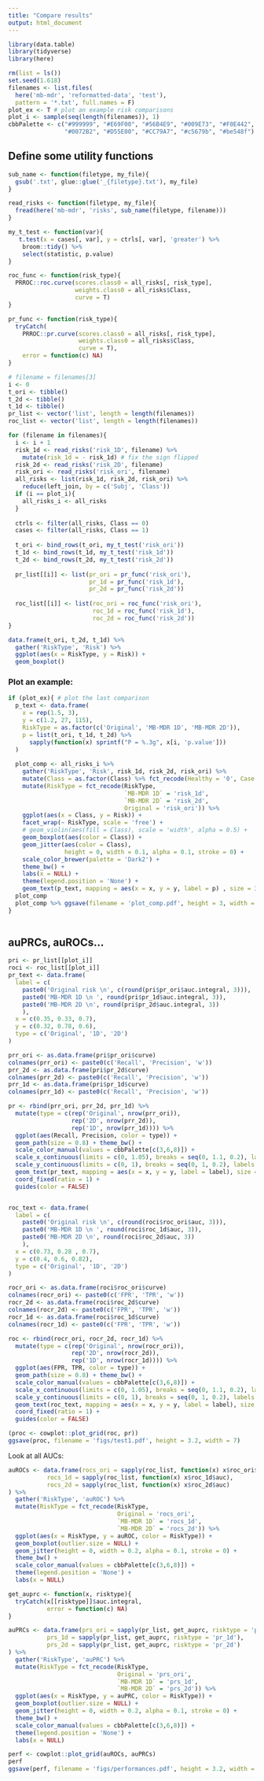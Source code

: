 ```yaml
---
title: "Compare results"
output: html_document
---
```


```r
library(data.table)
library(tidyverse)
library(here)
```

```r
rm(list = ls())
set.seed(1.618)
filenames <- list.files(
  here('mb-mdr', 'reformatted-data', 'test'), 
  pattern = '*.txt', full.names = F)
plot_ex <- T # plot an example risk comparisons
plot_i <- sample(seq(length(filenames)), 1)
cbbPalette <- c("#999999", "#E69F00", "#56B4E9", "#009E73", "#F0E442", 
                "#0072B2", "#D55E00", "#CC79A7", "#c5679b", "#be548f")
```

## Define some utility functions

```r
sub_name <- function(filetype, my_file){
  gsub('.txt', glue::glue('_{filetype}.txt'), my_file)
}

read_risks <- function(filetype, my_file){
  fread(here('mb-mdr', 'risks', sub_name(filetype, filename)))
}

my_t_test <- function(var){
   t.test(x = cases[, var], y = ctrls[, var], 'greater') %>%
    broom::tidy() %>%
    select(statistic, p.value)
}

roc_func <- function(risk_type){
  PRROC::roc.curve(scores.class0 = all_risks[, risk_type],
                   weights.class0 = all_risks$Class,
                   curve = T)
}

pr_func <- function(risk_type){
  tryCatch(
    PRROC::pr.curve(scores.class0 = all_risks[, risk_type],
                    weights.class0 = all_risks$Class,
                    curve = T),
    error = function(c) NA)
}
```


```r
# filename = filenames[3]
i <- 0
t_ori <- tibble()
t_2d <- tibble()
t_1d <- tibble()
pr_list <- vector('list', length = length(filenames))
roc_list <- vector('list', length = length(filenames))

for (filename in filenames){
  i <- i + 1
  risk_1d <- read_risks('risk_1D', filename) %>%
    mutate(risk_1d = - risk_1d) # fix the sign flipped
  risk_2d <- read_risks('risk_2D', filename)
  risk_ori <- read_risks('risk_ori', filename)
  all_risks <- list(risk_1d, risk_2d, risk_ori) %>%
    reduce(left_join, by = c('Subj', 'Class'))
  if (i == plot_i){
    all_risks_i <- all_risks
  }
  
  ctrls <- filter(all_risks, Class == 0)
  cases <- filter(all_risks, Class == 1)
  
  t_ori <- bind_rows(t_ori, my_t_test('risk_ori'))
  t_1d <- bind_rows(t_1d, my_t_test('risk_1d'))
  t_2d <- bind_rows(t_2d, my_t_test('risk_2d'))
  
  pr_list[[i]] <- list(pr_ori = pr_func('risk_ori'),
                       pr_1d = pr_func('risk_1d'),
                       pr_2d = pr_func('risk_2d'))
  
  roc_list[[i]] <- list(roc_ori = roc_func('risk_ori'),
                        roc_1d = roc_func('risk_1d'),
                        roc_2d = roc_func('risk_2d'))
}

data.frame(t_ori, t_2d, t_1d) %>%
  gather('RiskType', 'Risk') %>%
  ggplot(aes(x = RiskType, y = Risk)) +
  geom_boxplot()


```

### Plot an example:

```r

if (plot_ex){ # plot the last comparison
  p_text <- data.frame(
    x = rep(1.5, 3),
    y = c(1.2, 27, 115),
    RiskType = as.factor(c('Original', 'MB-MDR 1D', 'MB-MDR 2D')),
    p = list(t_ori, t_1d, t_2d) %>% 
      sapply(function(x) sprintf("P = %.3g", x[i, 'p.value']))
  )
  
  plot_comp <- all_risks_i %>%
    gather('RiskType', 'Risk', risk_1d, risk_2d, risk_ori) %>%
    mutate(Class = as.factor(Class) %>% fct_recode(Healthy = '0', Case = '1')) %>%
    mutate(RiskType = fct_recode(RiskType, 
                                 `MB-MDR 1D` = 'risk_1d', 
                                 `MB-MDR 2D` = 'risk_2d',
                                 Original = 'risk_ori')) %>%
    ggplot(aes(x = Class, y = Risk)) +
    facet_wrap(~ RiskType, scale = 'free') +
    # geom_violin(aes(fill = Class), scale = 'width', alpha = 0.5) +
    geom_boxplot(aes(color = Class)) +
    geom_jitter(aes(color = Class),
                height = 0, width = 0.1, alpha = 0.1, stroke = 0) +
    scale_color_brewer(palette = 'Dark2') +
    theme_bw() +
    labs(x = NULL) +
    theme(legend.position = 'None') + 
    geom_text(p_text, mapping = aes(x = x, y = y, label = p) , size = 3)
  plot_comp
  plot_comp %>% ggsave(filename = 'plot_comp.pdf', height = 3, width = 5)
}
  
```

## auPRCs, auROCs...

```r
pri <- pr_list[[plot_i]]
roci <- roc_list[[plot_i]]
pr_text <- data.frame(
  label = c(
    paste0('Original risk \n', c(round(pri$pr_ori$auc.integral, 3))),
    paste0('MB-MDR 1D \n ', round(pri$pr_1d$auc.integral, 3)),
    paste0('MB-MDR 2D \n', round(pri$pr_2d$auc.integral, 3))
    ),
  x = c(0.35, 0.33, 0.7),
  y = c(0.32, 0.78, 0.6),
  type = c('Original', '1D', '2D')
)

prr_ori <- as.data.frame(pri$pr_ori$curve)
colnames(prr_ori) <- paste0(c('Recall', 'Precision', 'w'))
prr_2d <- as.data.frame(pri$pr_2d$curve)
colnames(prr_2d) <- paste0(c('Recall', 'Precision', 'w'))
prr_1d <- as.data.frame(pri$pr_1d$curve)
colnames(prr_1d) <- paste0(c('Recall', 'Precision', 'w'))

pr <- rbind(prr_ori, prr_2d, prr_1d) %>% 
  mutate(type = c(rep('Original', nrow(prr_ori)), 
                  rep('2D', nrow(prr_2d)),
                  rep('1D', nrow(prr_1d)))) %>%
  ggplot(aes(Recall, Precision, color = type)) +
  geom_path(size = 0.8) + theme_bw() + 
  scale_color_manual(values = cbbPalette[c(3,6,8)]) +
  scale_x_continuous(limits = c(0, 1.05), breaks = seq(0, 1.1, 0.2), labels = scales::percent) +
  scale_y_continuous(limits = c(0, 1), breaks = seq(0, 1, 0.2), labels = scales::percent) +
  geom_text(pr_text, mapping = aes(x = x, y = y, label = label), size = 3) +
  coord_fixed(ratio = 1) +
  guides(color = FALSE)


roc_text <- data.frame(
  label = c(
    paste0('Original risk \n', c(round(roci$roc_ori$auc, 3))),
    paste0('MB-MDR 1D \n ', round(roci$roc_1d$auc, 3)),
    paste0('MB-MDR 2D \n', round(roci$roc_2d$auc, 3))
    ),
  x = c(0.73, 0.28 , 0.7),
  y = c(0.4, 0.6, 0.82),
  type = c('Original', '1D', '2D')
)

rocr_ori <- as.data.frame(roci$roc_ori$curve)
colnames(rocr_ori) <- paste0(c('FPR', 'TPR', 'w'))
rocr_2d <- as.data.frame(roci$roc_2d$curve)
colnames(rocr_2d) <- paste0(c('FPR', 'TPR', 'w'))
rocr_1d <- as.data.frame(roci$roc_1d$curve)
colnames(rocr_1d) <- paste0(c('FPR', 'TPR', 'w'))

roc <- rbind(rocr_ori, rocr_2d, rocr_1d) %>% 
  mutate(type = c(rep('Original', nrow(rocr_ori)), 
                  rep('2D', nrow(rocr_2d)),
                  rep('1D', nrow(rocr_1d)))) %>%
  ggplot(aes(FPR, TPR, color = type)) +
  geom_path(size = 0.8) + theme_bw() + 
  scale_color_manual(values = cbbPalette[c(3,6,8)]) +
  scale_x_continuous(limits = c(0, 1.05), breaks = seq(0, 1.1, 0.2), labels = scales::percent) +
  scale_y_continuous(limits = c(0, 1), breaks = seq(0, 1, 0.2), labels = scales::percent) +
  geom_text(roc_text, mapping = aes(x = x, y = y, label = label), size = 3) +
  coord_fixed(ratio = 1) +
  guides(color = FALSE)

(proc <- cowplot::plot_grid(roc, pr))
ggsave(proc, filename = 'figs/test1.pdf', height = 3.2, width = 7)

```


Look at all AUCs:

```r
auROCs <- data.frame(rocs_ori = sapply(roc_list, function(x) x$roc_ori$auc),
           rocs_1d = sapply(roc_list, function(x) x$roc_1d$auc),
           rocs_2d = sapply(roc_list, function(x) x$roc_2d$auc)
) %>%
  gather('RiskType', 'auROC') %>%
  mutate(RiskType = fct_recode(RiskType, 
                               Original = 'rocs_ori',
                               `MB-MDR 1D` = 'rocs_1d', 
                               `MB-MDR 2D` = 'rocs_2d')) %>%
  ggplot(aes(x = RiskType, y = auROC, color = RiskType)) +
  geom_boxplot(outlier.size = NULL) +
  geom_jitter(height = 0, width = 0.2, alpha = 0.1, stroke = 0) +
  theme_bw() +
  scale_color_manual(values = cbbPalette[c(3,6,8)]) +
  theme(legend.position = 'None') +
  labs(x = NULL)

get_auprc <- function(x, risktype){
  tryCatch(x[[risktype]]$auc.integral,
           error = function(c) NA)
}

auPRCs <- data.frame(prs_ori = sapply(pr_list, get_auprc, risktype = 'pr_ori'),
           prs_1d = sapply(pr_list, get_auprc, risktype = 'pr_1d'),
           prs_2d = sapply(pr_list, get_auprc, risktype = 'pr_2d')
) %>%
  gather('RiskType', 'auPRC') %>%
  mutate(RiskType = fct_recode(RiskType, 
                               Original = 'prs_ori',
                               `MB-MDR 1D` = 'prs_1d', 
                               `MB-MDR 2D` = 'prs_2d')) %>%
  ggplot(aes(x = RiskType, y = auPRC, color = RiskType)) +
  geom_boxplot(outlier.size = NULL) +
  geom_jitter(height = 0, width = 0.2, alpha = 0.1, stroke = 0) +
  theme_bw() +
  scale_color_manual(values = cbbPalette[c(3,6,8)]) +
  theme(legend.position = 'None') +
  labs(x = NULL)

perf <- cowplot::plot_grid(auROCs, auPRCs)
perf
ggsave(perf, filename = 'figs/performances.pdf', height = 3.2, width = 7)
```

